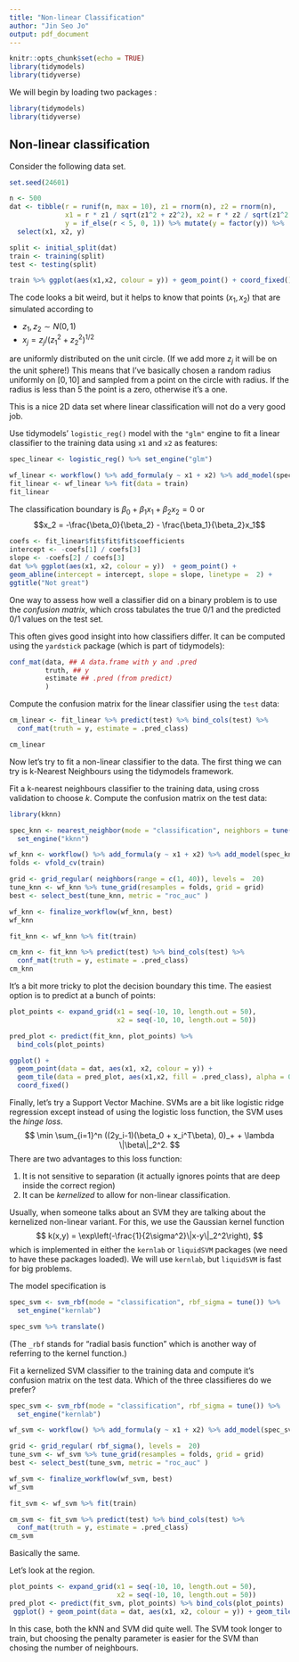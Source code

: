 ```yaml
---
title: "Non-linear Classification"
author: "Jin Seo Jo"
output: pdf_document
---
```


```r
knitr::opts_chunk$set(echo = TRUE)
library(tidymodels)
library(tidyverse)
```

We will begin by loading two packages :
```r
library(tidymodels)
library(tidyverse)
```

## Non-linear classification 

Consider the following data set. 
```r
set.seed(24601)

n <- 500
dat <- tibble(r = runif(n, max = 10), z1 = rnorm(n), z2 = rnorm(n), 
              x1 = r * z1 / sqrt(z1^2 + z2^2), x2 = r * z2 / sqrt(z1^2 + z2^2),
              y = if_else(r < 5, 0, 1)) %>% mutate(y = factor(y)) %>%
  select(x1, x2, y)

split <- initial_split(dat)
train <- training(split)
test <- testing(split)

train %>% ggplot(aes(x1,x2, colour = y)) + geom_point() + coord_fixed()

```

The code looks a bit weird, but it helps to know that points $(x_1,x_2)$ that are simulated  according to 

- $z_1, z_2 \sim N(0,1)$ 
- $x_j = z_j / (z_1^2 + z_2^2)^{1/2}$

are uniformly distributed on the unit circle. (If we add more $z_j$ it will be
on the unit sphere!) This means that I've basically chosen a random radius uniformly
on $[0,10]$ and sampled from a point on the circle with radius. If the radius is 
less than $5$ the point is a zero, otherwise it's a one.

This is a nice 2D data set where linear classification will not do a very good job.

Use tidymodels' `logistic_reg()` model with the `"glm"` engine to 
fit a linear classifier to the training data using `x1` and `x2` as features:
```r
spec_linear <- logistic_reg() %>% set_engine("glm")

wf_linear <- workflow() %>% add_formula(y ~ x1 + x2) %>% add_model(spec_linear)
fit_linear <- wf_linear %>% fit(data = train)
fit_linear
```

The classification boundary is $\beta_0 + \beta_1 x_1 + \beta_2 x_2 = 0$ or 
$$x_2 = -\frac{\beta_0}{\beta_2} - \frac{\beta_1}{\beta_2}x_1$$

```r
coefs <- fit_linear$fit$fit$fit$coefficients
intercept <- -coefs[1] / coefs[3]
slope <- -coefs[2] / coefs[3]
dat %>% ggplot(aes(x1, x2, colour = y))  + geom_point() + 
geom_abline(intercept = intercept, slope = slope, linetype =  2) +
ggtitle("Not great")
```

One way to assess how well a classifier did on a binary problem is to use the 
_confusion matrix_, which cross tabulates the true 0/1 and the predicted 0/1 values on
the test set.  

This often gives good insight into how classifiers differ. It can be computed 
using the `yardstick` package (which is part of tidymodels):
```r
conf_mat(data, ## A data.frame with y and .pred
         truth, ## y
         estimate ## .pred (from predict)
         )
```

Compute the confusion matrix for the linear classifier using the `test` data:
```r
cm_linear <- fit_linear %>% predict(test) %>% bind_cols(test) %>% 
  conf_mat(truth = y, estimate = .pred_class)

cm_linear
```

Now let's try to fit a non-linear classifier to the data. The first thing we 
can try is k-Nearest Neighbours using the tidymodels framework.

Fit a k-nearest neighbours classifier to the training data, using
cross validation to choose $k$. Compute the confusion matrix on the test data:
```r
library(kknn)

spec_knn <- nearest_neighbor(mode = "classification", neighbors = tune()) %>%
  set_engine("kknn")

wf_knn <- workflow() %>% add_formula(y ~ x1 + x2) %>% add_model(spec_knn)
folds <- vfold_cv(train)

grid <- grid_regular( neighbors(range = c(1, 40)), levels =  20)
tune_knn <- wf_knn %>% tune_grid(resamples = folds, grid = grid)
best <- select_best(tune_knn, metric = "roc_auc" )

wf_knn <- finalize_workflow(wf_knn, best)
wf_knn

fit_knn <- wf_knn %>% fit(train)

cm_knn <- fit_knn %>% predict(test) %>% bind_cols(test) %>% 
  conf_mat(truth = y, estimate = .pred_class)
cm_knn
```

It's a bit more tricky to plot the decision boundary this time. The easiest option
is to predict at a bunch of points:
```r
plot_points <- expand_grid(x1 = seq(-10, 10, length.out = 50),
                           x2 = seq(-10, 10, length.out = 50))

pred_plot <- predict(fit_knn, plot_points) %>% 
  bind_cols(plot_points)

ggplot() + 
  geom_point(data = dat, aes(x1, x2, colour = y)) + 
  geom_tile(data = pred_plot, aes(x1,x2, fill = .pred_class), alpha = 0.3) + 
  coord_fixed()
```

Finally, let's try a Support Vector Machine. SVMs are a bit like logistic ridge regression except instead of using the logistic loss function, the SVM uses the _hinge loss_. 
$$
\min \sum_{i=1}^n ((2y_i-1)(\beta_0 + x_i^T\beta), 0)_+ + \lambda \|\beta\|_2^2.
$$
There are two advantages to this loss function: 

1. It is not sensitive to separation (it actually ignores points that are deep inside
the correct region)
2. It can be _kernelized_ to allow for non-linear classification.

Usually, when someone talks about an SVM they are talking about the kernelized 
non-linear variant. For this, we use the Gaussian kernel function $$
k(x,y) = \exp\left(-\frac{1}{2\sigma^2}\|x-y\|_2^2\right),
$$ which is implemented in either the `kernlab` or `liquidSVM` packages (we need 
to have these packages loaded). We will use `kernlab`, but `liquidSVM` is
fast for big problems.

The model specification is 
```r
spec_svm <- svm_rbf(mode = "classification", rbf_sigma = tune()) %>% 
  set_engine("kernlab")

spec_svm %>% translate()
```
(The `_rbf` stands for "radial basis function" which is another way of referring
to the kernel function.)

Fit a kernelized SVM classifier to the training data and compute it's confusion matrix on the test data. Which of the three classifieres do we prefer?
```r
spec_svm <- svm_rbf(mode = "classification", rbf_sigma = tune()) %>% 
  set_engine("kernlab")

wf_svm <- workflow() %>% add_formula(y ~ x1 + x2) %>% add_model(spec_svm)

grid <- grid_regular( rbf_sigma(), levels =  20)
tune_svm <- wf_svm %>% tune_grid(resamples = folds, grid = grid)
best <- select_best(tune_svm, metric = "roc_auc" )

wf_svm <- finalize_workflow(wf_svm, best)
wf_svm

fit_svm <- wf_svm %>% fit(train)

cm_svm <- fit_svm %>% predict(test) %>% bind_cols(test) %>% 
  conf_mat(truth = y, estimate = .pred_class)
cm_svm
```

Basically the same.  

Let's look at the region.
```r
plot_points <- expand_grid(x1 = seq(-10, 10, length.out = 50),
                           x2 = seq(-10, 10, length.out = 50))
pred_plot <- predict(fit_svm, plot_points) %>% bind_cols(plot_points)
 ggplot() + geom_point(data = dat, aes(x1, x2, colour = y)) + geom_tile(data = pred_plot, aes(x1,x2, fill = .pred_class), alpha = 0.3) + coord_fixed()

```

In this case, both the kNN and SVM did quite well. The SVM took longer to train, but
choosing the penalty parameter is easier for the SVM than chosing the number of 
neighbours.